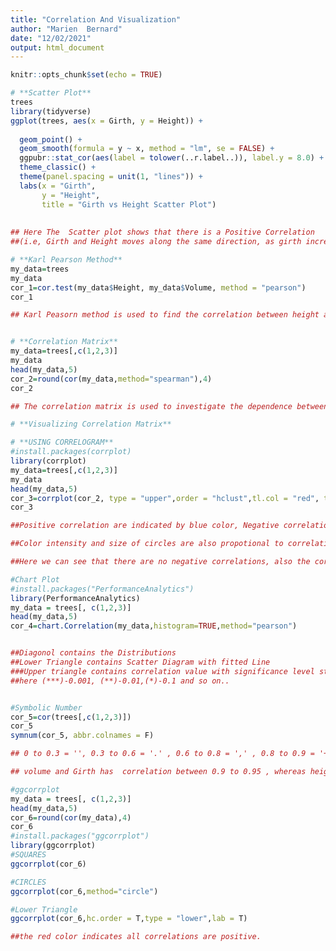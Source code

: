 ---
title: "Correlation And Visualization"
author: "Marien  Bernard"
date: "12/02/2021"
output: html_document
---

```{r setup, include=FALSE}
knitr::opts_chunk$set(echo = TRUE)
```
```{r,echo=TRUE}



# **Scatter Plot**
trees
library(tidyverse)
ggplot(trees, aes(x = Girth, y = Height)) +
   
  geom_point() +
  geom_smooth(formula = y ~ x, method = "lm", se = FALSE) +
  ggpubr::stat_cor(aes(label = tolower(..r.label..)), label.y = 8.0) +
  theme_classic() +
  theme(panel.spacing = unit(1, "lines")) +
  labs(x = "Girth",
       y = "Height",
       title = "Girth vs Height Scatter Plot")
       
       
## Here The  Scatter plot shows that there is a Positive Correlation
##(i.e, Girth and Height moves along the same direction, as girth increases , height also increases)

# **Karl Pearson Method**
my_data=trees
my_data
cor_1=cor.test(my_data$Height, my_data$Volume, method = "pearson")
cor_1

## Karl Peasorn method is used to find the correlation between height and volume . This shows that it has a intermediate direct Correlation


# **Correlation Matrix**
my_data=trees[,c(1,2,3)]
my_data
head(my_data,5)
cor_2=round(cor(my_data,method="spearman"),4)
cor_2

## The correlation matrix is used to investigate the dependence between multiple variables at the same time. The result is a table containing the correlation coefficients between each variable and the others.

# **Visualizing Correlation Matrix**

# **USING CORRELOGRAM**
#install.packages(corrplot)
library(corrplot)
my_data=trees[,c(1,2,3)]
my_data
head(my_data,5)
cor_3=corrplot(cor_2, type = "upper",order = "hclust",tl.col = "red", tl.srt = 75)
cor_3

##Positive correlation are indicated by blue color, Negative correlation is indicated bu red color.

##Color intensity and size of circles are also propotional to correlation.

##Here we can see that there are no negative correlations, also the correlation between "height and girth" and "Height and volume  " are positive and intermediate whereas all other correlations are positive and strong.

#Chart Plot
#install.packages("PerformanceAnalytics")
library(PerformanceAnalytics)
my_data = trees[, c(1,2,3)]
head(my_data,5)
cor_4=chart.Correlation(my_data,histogram=TRUE,method="pearson")


##Diagonol contains the Distributions
##Lower Triangle contains Scatter Diagram with fitted Line
###Upper triangle contains correlation value with significance level stars
##here (***)-0.001, (**)-0.01,(*)-0.1 and so on..


#Symbolic Number
cor_5=cor(trees[,c(1,2,3)])
cor_5
symnum(cor_5, abbr.colnames = F)

## 0 to 0.3 = '', 0.3 to 0.6 = '.' , 0.6 to 0.8 = ',' , 0.8 to 0.9 = '+' , 0.9 to 0.95 = '*' , 0.95 to 1 = 'B'

## volume and Girth has  correlation between 0.9 to 0.95 , whereas height and girth has correlation between 0.3 to 0.6 

#ggcorrplot
my_data = trees[, c(1,2,3)]
head(my_data,5)
cor_6=round(cor(my_data),4)
cor_6
#install.packages("ggcorrplot")
library(ggcorrplot)
#SQUARES
ggcorrplot(cor_6) 

#CIRCLES
ggcorrplot(cor_6,method="circle")

#Lower Triangle
ggcorrplot(cor_6,hc.order = T,type = "lower",lab = T)

##the red color indicates all correlations are positive.

```
